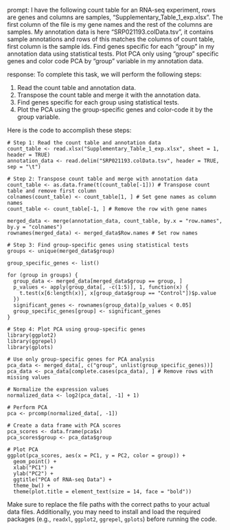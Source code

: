 prompt:
I have the following count table for an RNA-seq experiment, rows are genes and columns are samples, "Supplementary_Table_1_exp.xlsx". The first column of the file is my gene names and the rest of the columns are samples. My annotation data is here  "SRP021193.colData.tsv", it contains sample annotations and rows of this matches the columns of count table, first column is the sample ids. Find genes specific for each "group" in my annotation data  using statistical tests. Plot PCA only using "group" specific genes and color code PCA by "group" variable in my annotation data.

response:
To complete this task, we will perform the following steps:

1. Read the count table and annotation data.
2. Transpose the count table and merge it with the annotation data.
3. Find genes specific for each group using statistical tests.
4. Plot the PCA using the group-specific genes and color-code it by the group variable.

Here is the code to accomplish these steps:

```
# Step 1: Read the count table and annotation data
count_table <- read.xlsx("Supplementary_Table_1_exp.xlsx", sheet = 1, header = TRUE)
annotation_data <- read.delim("SRP021193.colData.tsv", header = TRUE, sep = "\t")

# Step 2: Transpose count table and merge with annotation data
count_table <- as.data.frame(t(count_table[-1])) # Transpose count table and remove first column
colnames(count_table) <- count_table[1, ] # Set gene names as column names
count_table <- count_table[-1, ] # Remove the row with gene names

merged_data <- merge(annotation_data, count_table, by.x = "row.names", by.y = "colnames")
rownames(merged_data) <- merged_data$Row.names # Set row names

# Step 3: Find group-specific genes using statistical tests
groups <- unique(merged_data$group)

group_specific_genes <- list()

for (group in groups) {
  group_data <- merged_data[merged_data$group == group, ]
  p_values <- apply(group_data[, -c(1:5)], 1, function(x) {
    t.test(x[6:length(x)], x[group_data$group == "Control"])$p.value
  })
  significant_genes <- rownames(group_data)[p_values < 0.05]
  group_specific_genes[group] <- significant_genes
}

# Step 4: Plot PCA using group-specific genes
library(ggplot2)
library(ggrepel)
library(gplots)

# Use only group-specific genes for PCA analysis
pca_data <- merged_data[, c("group", unlist(group_specific_genes))]
pca_data <- pca_data[complete.cases(pca_data), ] # Remove rows with missing values

# Normalize the expression values
normalized_data <- log2(pca_data[, -1] + 1)

# Perform PCA
pca <- prcomp(normalized_data[, -1])

# Create a data frame with PCA scores
pca_scores <- data.frame(pca$x)
pca_scores$group <- pca_data$group

# Plot PCA
ggplot(pca_scores, aes(x = PC1, y = PC2, color = group)) +
  geom_point() +
  xlab("PC1") +
  ylab("PC2") +
  ggtitle("PCA of RNA-seq Data") +
  theme_bw() +
  theme(plot.title = element_text(size = 14, face = "bold"))
```

Make sure to replace the file paths with the correct paths to your actual data files. Additionally, you may need to install and load the required packages (e.g., `readxl`, `ggplot2`, `ggrepel`, `gplots`) before running the code.
